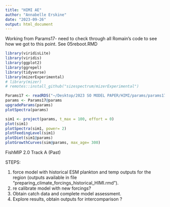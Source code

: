 ```yaml
---
title: "HIMI AE"
author: "Annabelle Erskine"
date: "2023-09-26"
output: html_document
---
```


Working from Params17- need to check through all Romain's code to see how we got to this point. See 05reboot.RMD 

```r
library(viridisLite)
library(viridis)
library(ggplot2)
library(ggrepel)
library(tidyverse)
library(mizerExperimental)
# library(mizer)
# remotes::install_github("sizespectrum/mizerExperimental")

Params17 <- readRDS("~/Desktop/2023 SO MODEL PAPER/HIMI/params/params17.rds") #this is the sim object
params <- Params17@params
upgradeParams(params)
plotSpectra(params)

sim1 <- project(params, t_max = 100, effort = 0)
plot(sim1)
plotSpectra(sim1, power= 2)
plotFeedingLevel(sim1)
plotDiet(sim1@params)
plotGrowthCurves(sim@params, max_age= 300)

```

FishMIP 2.0 Track A (Past)

STEPS:

1. force model with historical ESM plankton and temp outputs for the region (outputs available in file "preparing_climate_forcings_historical_HIMI.rmd").
2. re calibrate model with new forcings?
3. Obtain catch data and complete model assessment.
4. Explore results, obtain outputs for intercomparison ?

